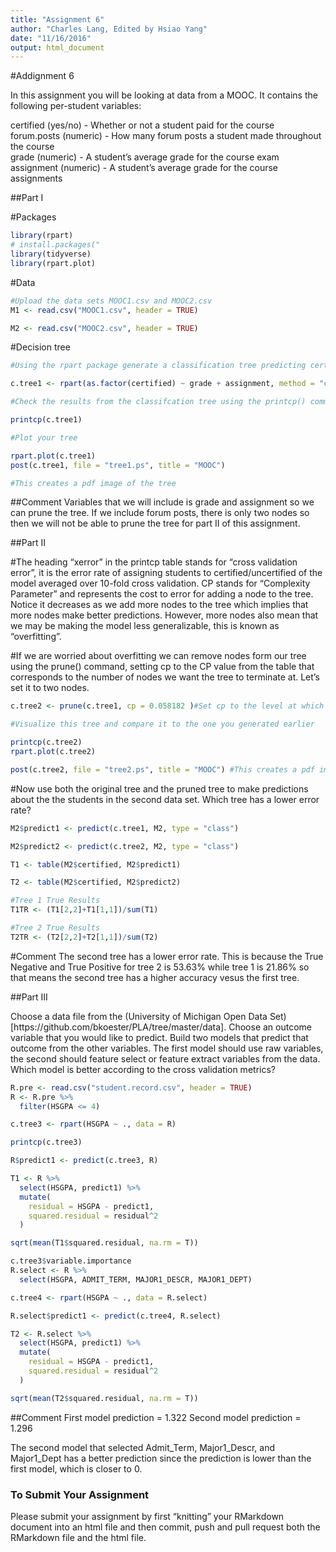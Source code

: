 ```yaml
---
title: "Assignment 6"
author: "Charles Lang, Edited by Hsiao Yang" 
date: "11/16/2016"
output: html_document
---
```

#Addignment 6

In this assignment you will be looking at data from a MOOC. It contains the following per-student variables:

certified (yes/no) - Whether or not a student paid for the course  
forum.posts (numeric) - How many forum posts a student made throughout the course  
grade (numeric) - A student's average grade for the course exam  
assignment (numeric) - A student's average grade for the course assignments  

##Part I

#Packages
```r
library(rpart)
# install.packages("
library(tidyverse)
library(rpart.plot)
```

#Data
```r
#Upload the data sets MOOC1.csv and MOOC2.csv
M1 <- read.csv("MOOC1.csv", header = TRUE)

M2 <- read.csv("MOOC2.csv", header = TRUE)

```

#Decision tree
```r
#Using the rpart package generate a classification tree predicting certified from the other variables in the M1 data frame. Which variables should you use?

c.tree1 <- rpart(as.factor(certified) ~ grade + assignment, method = "class", data = M1)

#Check the results from the classifcation tree using the printcp() command

printcp(c.tree1)

#Plot your tree

rpart.plot(c.tree1)
post(c.tree1, file = "tree1.ps", title = "MOOC") 

#This creates a pdf image of the tree

```
##Comment
Variables that we will include is grade and assignment so we can prune the tree. If we include forum posts, there is only two nodes so then we will not be able to prune the tree for part II of this assignment.

##Part II

#The heading "xerror" in the printcp table stands for "cross validation error", it is the error rate of assigning students to certified/uncertified of the model averaged over 10-fold cross validation. CP stands for "Complexity Parameter" and represents the cost to error for adding a node to the tree. Notice it decreases as we add more nodes to the tree which implies that more nodes make better predictions. However, more nodes also mean that we may be making the model less generalizable, this is known as "overfitting".

#If we are worried about overfitting we can remove nodes form our tree using the prune() command, setting cp to the CP value from the table that corresponds to the number of nodes we want the tree to terminate at. Let's set it to two nodes.

```r
c.tree2 <- prune(c.tree1, cp = 0.058182 )#Set cp to the level at which you want the tree to end

#Visualize this tree and compare it to the one you generated earlier

printcp(c.tree2)
rpart.plot(c.tree2)

post(c.tree2, file = "tree2.ps", title = "MOOC") #This creates a pdf image of the tree
```

#Now use both the original tree and the pruned tree to make predictions about the the students in the second data set. Which tree has a lower error rate?

```r
M2$predict1 <- predict(c.tree1, M2, type = "class")

M2$predict2 <- predict(c.tree2, M2, type = "class")

T1 <- table(M2$certified, M2$predict1)

T2 <- table(M2$certified, M2$predict2)

#Tree 1 True Results
T1TR <- (T1[2,2]+T1[1,1])/sum(T1)

#Tree 2 True Results
T2TR <- (T2[2,2]+T2[1,1])/sum(T2)

```
#Comment
The second tree has a lower error rate. This is because the True Negative and True Positive for tree 2 is 53.63% while tree 1 is 21.86% so that means the second tree has a higher accuracy vesus the first tree.

##Part III

Choose a data file from the (University of Michigan Open Data Set)[https://github.com/bkoester/PLA/tree/master/data]. Choose an outcome variable that you would like to predict. Build two models that predict that outcome from the other variables. The first model should use raw variables, the second should feature select or feature extract variables from the data. Which model is better according to the cross validation metrics?

```r

R.pre <- read.csv("student.record.csv", header = TRUE)
R <- R.pre %>% 
  filter(HSGPA <= 4)

c.tree3 <- rpart(HSGPA ~ ., data = R)

printcp(c.tree3)

R$predict1 <- predict(c.tree3, R)

T1 <- R %>% 
  select(HSGPA, predict1) %>% 
  mutate(
    residual = HSGPA - predict1,
    squared.residual = residual^2
  )

sqrt(mean(T1$squared.residual, na.rm = T))

c.tree3$variable.importance
R.select <- R %>% 
  select(HSGPA, ADMIT_TERM, MAJOR1_DESCR, MAJOR1_DEPT)

c.tree4 <- rpart(HSGPA ~ ., data = R.select)

R.select$predict1 <- predict(c.tree4, R.select)

T2 <- R.select %>% 
  select(HSGPA, predict1) %>% 
  mutate(
    residual = HSGPA - predict1,
    squared.residual = residual^2
  )

sqrt(mean(T2$squared.residual, na.rm = T))


```
##Comment
First model prediction = 1.322
Second model prediction = 1.296

The second model that selected Admit_Term, Major1_Descr, and Major1_Dept has a better prediction since the prediction is lower than the first model, which is closer to 0.


### To Submit Your Assignment

Please submit your assignment by first "knitting" your RMarkdown document into an html file and then commit, push and pull request both the RMarkdown file and the html file.